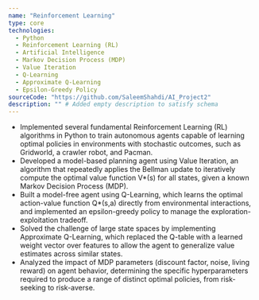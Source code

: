```yaml
---
name: "Reinforcement Learning"
type: core
technologies:
  - Python
  - Reinforcement Learning (RL)
  - Artificial Intelligence
  - Markov Decision Process (MDP)
  - Value Iteration
  - Q-Learning
  - Approximate Q-Learning
  - Epsilon-Greedy Policy
sourceCode: "https://github.com/SaleemShahdi/AI_Project2"
description: "" # Added empty description to satisfy schema
---
```

- Implemented several fundamental Reinforcement Learning (RL) algorithms in Python to train autonomous agents capable of learning optimal policies in environments with stochastic outcomes, such as Gridworld, a crawler robot, and Pacman.
- Developed a model-based planning agent using Value Iteration, an algorithm that repeatedly applies the Bellman update to iteratively compute the optimal value function V*(s) for all states, given a known Markov Decision Process (MDP).
- Built a model-free agent using Q-Learning, which learns the optimal action-value function Q*(s,a) directly from environmental interactions, and implemented an epsilon-greedy policy to manage the exploration-exploitation tradeoff.
- Solved the challenge of large state spaces by implementing Approximate Q-Learning, which replaced the Q-table with a learned weight vector over features to allow the agent to generalize value estimates across similar states.
- Analyzed the impact of MDP parameters (discount factor, noise, living reward) on agent behavior, determining the specific hyperparameters required to produce a range of distinct optimal policies, from risk-seeking to risk-averse.